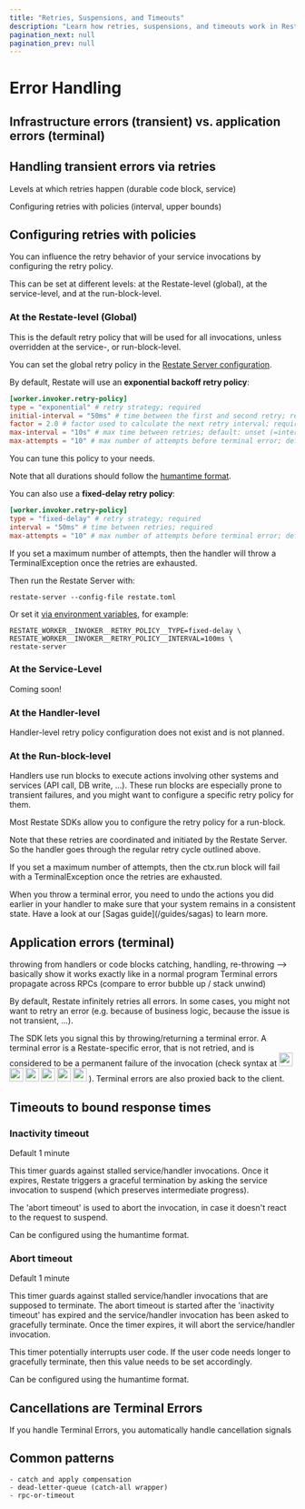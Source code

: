 ```yaml
---
title: "Retries, Suspensions, and Timeouts"
description: "Learn how retries, suspensions, and timeouts work in Restate, and how to configure them."
pagination_next: null
pagination_prev: null
---
```



# Error Handling

## Infrastructure errors (transient) vs. application errors (terminal)

## Handling transient errors via retries
Levels at which retries happen (durable code block, service)

Configuring retries with policies (interval, upper bounds)

## Configuring retries with policies
You can influence the retry behavior of your service invocations by configuring the retry policy.

This can be set at different levels: at the Restate-level (global), at the service-level, and at the run-block-level.

### At the Restate-level (Global)

This is the default retry policy that will be used for all invocations, unless overridden at the service-, or run-block-level.

You can set the global retry policy in the [Restate Server configuration](/operate/configuration/server).

By default, Restate will use an **exponential backoff retry policy**:

```toml restate.toml
[worker.invoker.retry-policy]
type = "exponential" # retry strategy; required
initial-interval = "50ms" # time between the first and second retry; required
factor = 2.0 # factor used to calculate the next retry interval; required
max-interval = "10s" # max time between retries; default: unset (=interval keeps increasing)
max-attempts = "10" # max number of attempts before terminal error; default: unset (=infinite)
```

You can tune this policy to your needs.

Note that all durations should follow the [humantime format](https://docs.rs/humantime/latest/humantime/fn.parse_duration.html).

You can also use a **fixed-delay retry policy**:
```toml restate.toml
[worker.invoker.retry-policy]
type = "fixed-delay" # retry strategy; required
interval = "50ms" # time between retries; required
max-attempts = "10" # max number of attempts before terminal error; default: unset (=infinite)
```

If you set a maximum number of attempts, then the handler will throw a TerminalException once the retries are exhausted.

Then run the Restate Server with:

```shell
restate-server --config-file restate.toml
```

Or set it [via environment variables](/operate/configuration/server#environment-variables), for example:
```shell
RESTATE_WORKER__INVOKER__RETRY_POLICY__TYPE=fixed-delay \
RESTATE_WORKER__INVOKER__RETRY_POLICY__INTERVAL=100ms \
restate-server
```

### At the Service-Level
Coming soon!

### At the Handler-level
Handler-level retry policy configuration does not exist and is not planned.

### At the Run-block-level

Handlers use run blocks to execute actions involving other systems and services (API call, DB write, ...).
These run blocks are especially prone to transient failures, and you might want to configure a specific retry policy for them.

Most Restate SDKs allow you to configure the retry policy for a run-block.

Note that these retries are coordinated and initiated by the Restate Server.
So the handler goes through the regular retry cycle outlined above.

If you set a maximum number of attempts, then the ctx.run block will fail with a TerminalException once the retries are exhausted.

<Admonition type="tip" title="Sagas with Restate">
    When you throw a terminal error, you need to undo the actions you did earlier in your handler to make sure that your system remains in a consistent state.
    Have a look at our [Sagas guide](/guides/sagas) to learn more.
</Admonition>

## Application errors (terminal)
throwing from handlers or code blocks
catching, handling, re-throwing --> basically show it works exactly like in a normal program
Terminal errors propagate across RPCs (compare to error bubble up / stack unwind)

By default, Restate infinitely retries all errors. In some cases, you might not want to retry an error (e.g. because of business logic, because the issue is not transient, ...).

The SDK lets you signal this by throwing/returning a terminal error.
A terminal error is a Restate-specific error, that is not retried, and is considered to be a permanent failure of the invocation (check syntax at
[<img class="inline-icon" src="https://skillicons.dev/icons?i=ts" width="24" height="24"/>](/develop/ts/error-handling)
[<img class="inline-icon" src="https://skillicons.dev/icons?i=go" width="24" height="24"/>](/develop/go/error-handling)
[<img class="inline-icon" src="https://skillicons.dev/icons?i=python&theme=light" width="24" height="24"/>](/develop/python/error-handling)
[<img class="inline-icon" src="https://skillicons.dev/icons?i=java&theme=light" width="24" height="24"/>](/develop/java/error-handling)
[<img class="inline-icon" src="https://skillicons.dev/icons?i=kotlin&theme=light" width="24" height="24"/>](/develop/java/error-handling)
[<img class="inline-icon" src="https://skillicons.dev/icons?i=rust&theme=light" width="24" height="24"/>](https://docs.rs/restate-sdk/latest/restate_sdk/errors/index.html)
). Terminal errors are also proxied back to the client.

## Timeouts to bound response times

### Inactivity timeout
Default 1 minute

This timer guards against stalled service/handler invocations. Once it expires, Restate triggers a graceful termination by asking the service invocation to suspend (which preserves intermediate progress).

The 'abort timeout' is used to abort the invocation, in case it doesn't react to the request to suspend.

Can be configured using the humantime format.

### Abort timeout
Default 1 minute

This timer guards against stalled service/handler invocations that are supposed to terminate. The abort timeout is started after the 'inactivity timeout' has expired and the service/handler invocation has been asked to gracefully terminate. Once the timer expires, it will abort the service/handler invocation.

This timer potentially interrupts user code. If the user code needs longer to gracefully terminate, then this value needs to be set accordingly.

Can be configured using the humantime format.


## Cancellations are Terminal Errors
If you handle Terminal Errors, you automatically handle cancellation signals

## Common patterns
    - catch and apply compensation
    - dead-letter-queue (catch-all wrapper)
    - rpc-or-timeout






